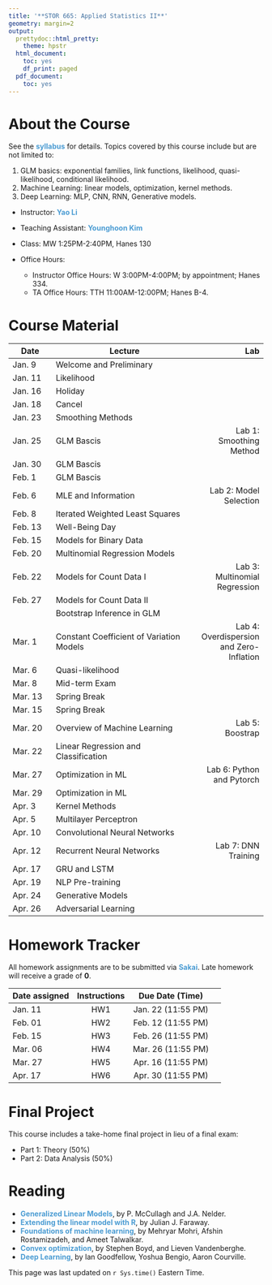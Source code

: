 ```yaml
---
title: '**STOR 665: Applied Statistics II**'
geometry: margin=2
output:
  prettydoc::html_pretty:
    theme: hpstr
  html_document:
    toc: yes
    df_print: paged
  pdf_document:
    toc: yes
---
```


<style type="text/css">

div {
color: #13294B;
}

#TOC {
  color: #4B9CD3;
}

.list-group-item.active, .list-group-item.active:focus, .list-group-item.active:hover {
  color: #4B9CD3;
  background-color: #13294B;
}

a:link {
    color: #4B9CD3;
    text-decoration: none;
}

a:visited {
        text-decoration: none;
color: #4B9CD3;

}
a:hover {
color: #4B9CD3;
background-color: #13294B;
}

.main-container {
  max-width: 300px;
  margin-left: auto;
  margin-right: auto;
}

.column {
  float: left;
  width: 50%;
}

.row:after {
  content: "";
  display: table;
  clear: both;
} 

</style>

# **About the Course**

See the **[syllabus](Syllabi/syllabus.pdf)** for details. Topics covered by this course include but are not limited to:

1. GLM basics: exponential families, link functions, likelihood, quasi-likelihood, conditional likelihood.
2. Machine Learning: linear models, optimization, kernel methods.
3. Deep Learning: MLP, CNN, RNN, Generative models.

- Instructor: **[Yao Li](https://liyao880.github.io/yaoli/)**

- Teaching Assistant: **[Younghoon Kim](https://stor.unc.edu/people/graduate-students/)**
    
- Class: MW 1:25PM-2:40PM, Hanes 130
    
- Office Hours:
    - Instructor Office Hours: W 3:00PM-4:00PM; by appointment; Hanes 334.
    - TA Office Hours: TTH 11:00AM-12:00PM; Hanes B-4.
    
# **Course Material**

| Date | Lecture | Lab|
|------|--------------------|-------:|
|Jan. 9| Welcome and Preliminary | |
|Jan. 11| Likelihood | |
|Jan. 16| Holiday | |
|Jan. 18| Cancel | |
|Jan. 23| Smoothing Methods | |
|Jan. 25| GLM Bascis | Lab 1: Smoothing Method |
|Jan. 30| GLM Bascis | |
|Feb. 1| GLM Bascis | |
|Feb. 6| MLE and Information |Lab 2: Model Selection |
|Feb. 8| Iterated Weighted Least Squares | |
|Feb. 13| Well-Being Day | |
|Feb. 15| Models for Binary Data| |
|Feb. 20| Multinomial Regression Models| |
|Feb. 22| Models for Count Data I|Lab 3: Multinomial Regression |
|Feb. 27| Models for Count Data II | |
|| Bootstrap Inference in GLM| |
|Mar. 1| Constant Coefficient of Variation Models |Lab 4: Overdispersion and Zero-Inflation|
|Mar. 6| Quasi-likelihood ||
|Mar. 8| Mid-term Exam ||
|Mar. 13| Spring Break||
|Mar. 15| Spring Break||
|Mar. 20| Overview of Machine Learning |Lab 5: Boostrap|
|Mar. 22| Linear Regression and Classification ||
|Mar. 27| Optimization in ML |Lab 6: Python and Pytorch|
|Mar. 29| Optimization in ML ||
|Apr. 3| Kernel Methods||
|Apr. 5| Multilayer Perceptron||
|Apr. 10|Convolutional Neural Networks ||
|Apr. 12| Recurrent Neural Networks| Lab 7: DNN Training|
|Apr. 17| GRU and LSTM||
|Apr. 19| NLP Pre-training ||
|Apr. 24| Generative Models||
|Apr. 26| Adversarial Learning ||

# **Homework Tracker**

All homework assignments are to be submitted via **[Sakai](https://sakai.unc.edu/welcome/)**. Late homework will receive a grade of **0**.

| Date assigned | Instructions | Due Date (Time) |
|----------|:--------:|:-------------:|----------------:|
| Jan. 11  | HW1 |  Jan. 22 (11:55 PM) |
| Feb. 01  | HW2 |  Feb. 12 (11:55 PM) |
| Feb. 15  | HW3 |  Feb. 26 (11:55 PM) |
| Mar. 06  | HW4 |  Mar. 26 (11:55 PM) |
| Mar. 27  | HW5 |  Apr. 16 (11:55 PM) |
| Apr. 17  | HW6 |  Apr. 30 (11:55 PM) |

# **Final Project**

This course includes a take-home final project in lieu of a final exam:

- Part 1: Theory (50%)
- Part 2: Data Analysis (50%)

# **Reading**

- **[Generalized Linear Models](https://www.utstat.toronto.edu/~brunner/oldclass/2201s11/readings/glmbook.pdf)**, by P. McCullagh and J.A. Nelder. 
- **[Extending the linear model with R](https://englianhu.files.wordpress.com/2016/01/faraway-extending-the-linear-model-with-r-e28093-2006.pdf)**, by Julian J. Faraway.
- **[Foundations of machine learning](https://cs.nyu.edu/~mohri/mlbook/)**, by Mehryar Mohri, Afshin Rostamizadeh, and Ameet Talwalkar.
- **[Convex optimization](https://stanford.edu/~boyd/cvxbook/bv_cvxbook.pdf)**, by Stephen Boyd, and Lieven Vandenberghe.
- **[Deep Learning](https://www.deeplearningbook.org/)**, by Ian Goodfellow, Yoshua Bengio, Aaron Courville. 

This page was last updated on `r Sys.time()` Eastern Time.
